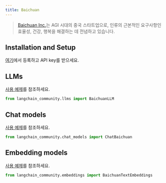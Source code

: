 ```yaml
---
title: Baichuan
---
```


>[Baichuan Inc.](https://www.baichuan-ai.com/)는 AGI 시대의 중국 스타트업으로,
> 인류의 근본적인 요구사항인 효율성, 건강, 행복을 해결하는 데 전념하고 있습니다.


## Installation and Setup

[여기](https://platform.baichuan-ai.com/)에서 등록하고 API key를 받으세요.

## LLMs

[사용 예제](/oss/integrations/llms/baichuan)를 참조하세요.

```python
from langchain_community.llms import BaichuanLLM
```

## Chat models

[사용 예제](/oss/integrations/chat/baichuan)를 참조하세요.

```python
from langchain_community.chat_models import ChatBaichuan
```

## Embedding models

[사용 예제](/oss/integrations/text_embedding/baichuan)를 참조하세요.

```python
from langchain_community.embeddings import BaichuanTextEmbeddings
```